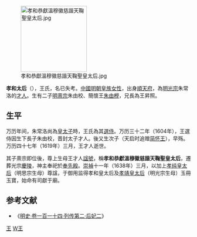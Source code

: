[[File:孝和恭獻溫穆徽慈諧天鞠聖皇太后.jpg|180px]]

'''孝和太后'''（{{bd|1582年||1619年||catIdx=W王}}），王氏，名已失考。[[中國|中國]][[明朝|明朝]][[皇族|皇族]][[女性|女性]]，出身[[順天府|順天府]]，為[[明光宗|明光宗]]朱常洛的[[才人|才人]]。生有二子[[明熹宗|明熹宗]]朱由校、簡懷王[[朱由㰒|朱由㰒]]，兄長為王昇照。

==生平==

万历年间，朱常洛尚為[[皇太子|皇太子]]時，王氏為其[[選侍|選侍]]。万历三十二年（1604年），王選侍因生下長子朱由校，晋封太子才人。後又生次子（天启时追赠[[朱由㰒|简怀王]]），早殇。万历四十七年（1619年）三月，王才人逝世。

其子熹宗即位後，尊上生母王才人[[諡號|諡號]]，稱'''孝和恭獻溫穆徽慈諧天鞠聖皇太后'''，遷葬光宗[[明庆陵|慶陵]]，神主奉祀於[[奉先殿|奉先殿]]。[[崇禎|崇禎]]十一年（1638年）三月，以加上[[孝纯皇太后|孝纯皇太后]]（明思宗生母）尊諡，于御用监得孝和皇太后及[[孝靖皇太后|孝靖皇太后]]（明光宗生母）玉冊玉寶，始命有司獻于廟。

==参考文献==
*《[[s:明史/卷114#孝和王太后|明史·卷一百一十四·列传第二·后妃二]]》
{{明朝皇后}}
{{明朝皇陵}}
[[Category:明朝皇帝妾室|王]]
[[Category:明朝追封皇太后|W王]]